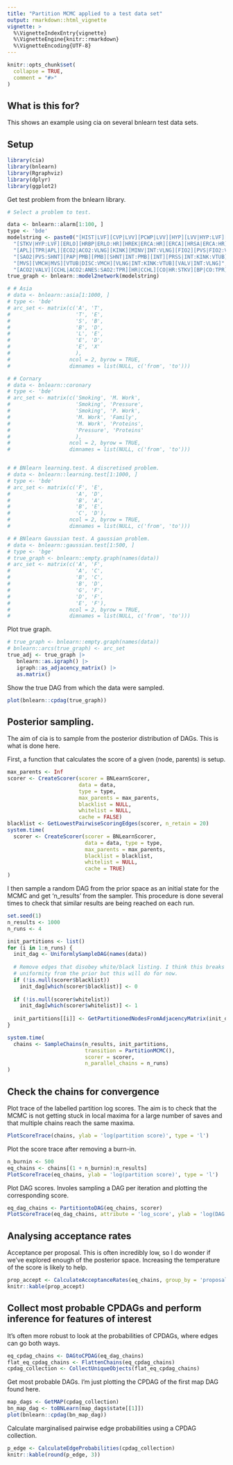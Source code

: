 ```yaml
---
title: "Partition MCMC applied to a test data set"
output: rmarkdown::html_vignette
vignette: >
  %\VignetteIndexEntry{vignette}
  %\VignetteEngine{knitr::rmarkdown}
  %\VignetteEncoding{UTF-8}
---
```


```r
knitr::opts_chunk$set(
  collapse = TRUE,
  comment = "#>"
)
```

## What is this for?

This shows an example using cia on several bnlearn test data sets.

## Setup

```r
library(cia)
library(bnlearn)
library(Rgraphviz)
library(dplyr)
library(ggplot2)
```

Get test problem from the bnlearn library.

```r
# Select a problem to test.

data <- bnlearn::alarm[1:100, ]
type <- 'bde'
modelstring <- paste0("[HIST|LVF][CVP|LVV][PCWP|LVV][HYP][LVV|HYP:LVF][LVF]",
  "[STKV|HYP:LVF][ERLO][HRBP|ERLO:HR][HREK|ERCA:HR][ERCA][HRSA|ERCA:HR][ANES]",
  "[APL][TPR|APL][ECO2|ACO2:VLNG][KINK][MINV|INT:VLNG][FIO2][PVS|FIO2:VALV]",
  "[SAO2|PVS:SHNT][PAP|PMB][PMB][SHNT|INT:PMB][INT][PRSS|INT:KINK:VTUB][DISC]",
  "[MVS][VMCH|MVS][VTUB|DISC:VMCH][VLNG|INT:KINK:VTUB][VALV|INT:VLNG]",
  "[ACO2|VALV][CCHL|ACO2:ANES:SAO2:TPR][HR|CCHL][CO|HR:STKV][BP|CO:TPR]")
true_graph <- bnlearn::model2network(modelstring)

# # Asia
# data <- bnlearn::asia[1:1000, ]
# type <- 'bde'
# arc_set <- matrix(c('A', 'T',
#                     'T', 'E',
#                     'S', 'B',
#                     'B', 'D',
#                     'L', 'E',
#                     'E', 'D',
#                     'E', 'X'
#                     ),
#                   ncol = 2, byrow = TRUE,
#                   dimnames = list(NULL, c('from', 'to')))

# # Cornary
# data <- bnlearn::coronary
# type <- 'bde'
# arc_set <- matrix(c('Smoking', 'M. Work',
#                     'Smoking', 'Pressure',
#                     'Smoking', 'P. Work',
#                     'M. Work', 'Family',
#                     'M. Work', 'Proteins',
#                     'Pressure', 'Proteins'
#                     ),
#                   ncol = 2, byrow = TRUE,
#                   dimnames = list(NULL, c('from', 'to')))


# # BNlearn learning.test. A discretised problem.
# data <- bnlearn::learning.test[1:1000, ]
# type <- 'bde'
# arc_set <- matrix(c('F', 'E',
#                     'A', 'D',
#                     'B', 'A',
#                     'B', 'E',
#                     'C', 'D'),
#                   ncol = 2, byrow = TRUE,
#                   dimnames = list(NULL, c('from', 'to')))

# # BNlearn Gaussian test. A gaussian problem.
# data <- bnlearn::gaussian.test[1:500, ]
# type <- 'bge'
# true_graph <- bnlearn::empty.graph(names(data))
# arc_set <- matrix(c('A', 'F',
#                     'A', 'C',
#                     'B', 'C',
#                     'B', 'D',
#                     'G', 'F',
#                     'D', 'F',
#                     'E', 'F'),
#                   ncol = 2, byrow = TRUE,
#                   dimnames = list(NULL, c('from', 'to')))
```

Plot true graph.

```r
# true_graph <- bnlearn::empty.graph(names(data))
# bnlearn::arcs(true_graph) <- arc_set
true_adj <- true_graph |>
   bnlearn::as.igraph() |>
   igraph::as_adjacency_matrix() |>
   as.matrix()
```

Show the true DAG from which the data were sampled.

```r
plot(bnlearn::cpdag(true_graph))
```

## Posterior sampling.

The aim of cia is to sample from the posterior distribution of DAGs. This is
what is done here.

First, a function that calculates the score of a given (node, parents) is
setup.

```r
max_parents <- Inf
scorer <- CreateScorer(scorer = BNLearnScorer,
                       data = data,
                       type = type,
                       max_parents = max_parents,
                       blacklist = NULL,
                       whitelist = NULL,
                       cache = FALSE)
blacklist <- GetLowestPairwiseScoringEdges(scorer, n_retain = 20)
system.time(
  scorer <- CreateScorer(scorer = BNLearnScorer,
                         data = data, type = type,
                         max_parents = max_parents,
                         blacklist = blacklist,
                         whitelist = NULL,
                         cache = TRUE)
)
```

I then sample a random DAG from the prior space as an initial state for the MCMC
and get 'n_results' from the sampler. This procedure is done several times
to check that similar results are being reached on each run.

```r
set.seed(1)
n_results <- 1000
n_runs <- 4

init_partitions <- list()
for (i in 1:n_runs) {
  init_dag <- UniformlySampleDAG(names(data))
  
  # Remove edges that disobey white/black listing. I think this breaks the 
  # uniformity from the prior but this will do for now.
  if (!is.null(scorer$blacklist))
    init_dag[which(scorer$blacklist)] <- 0
  
  if (!is.null(scorer$whitelist))
    init_dag[which(scorer$whitelist)] <- 1
  
  init_partitions[[i]] <- GetPartitionedNodesFromAdjacencyMatrix(init_dag)
}

system.time(
  chains <- SampleChains(n_results, init_partitions,
                         transition = PartitionMCMC(),
                         scorer = scorer,
                         n_parallel_chains = n_runs)
)
```

## Check the chains for convergence

Plot trace of the labelled partition log scores. The aim is to check that the 
MCMC is not getting stuck in local maxima for a large number of saves and that 
multiple chains reach the same maxima.

```r
PlotScoreTrace(chains, ylab = 'log(partition score)', type = 'l')
```

Plot the score trace after removing a burn-in.

```r
n_burnin <- 500
eq_chains <- chains[(1 + n_burnin):n_results]
PlotScoreTrace(eq_chains, ylab = 'log(partition score)', type = 'l')
```

Plot DAG scores. Involes sampling a DAG per iteration and plotting the corresponding
score.

```r
eq_dag_chains <- PartitiontoDAG(eq_chains, scorer)
PlotScoreTrace(eq_dag_chains, attribute = 'log_score', ylab = 'log(DAG score)', type = 'l')
```

## Analysing acceptance rates

Acceptance per proposal. This is often incredibly low, so I do wonder if we've
explored enough of the posterior space. Increasing the temperature of the score
is likely to help.

```r
prop_accept <- CalculateAcceptanceRates(eq_chains, group_by = 'proposal_used')
knitr::kable(prop_accept)
```

## Collect most probable CPDAGs and perform inference for features of interest

It's often more robust to look at the probabilities of CPDAGs, where edges can
go both ways.

```r
eq_cpdag_chains <- DAGtoCPDAG(eq_dag_chains)
flat_eq_cpdag_chains <- FlattenChains(eq_cpdag_chains)
cpdag_collection <- CollectUniqueObjects(flat_eq_cpdag_chains)
```

Get most probable DAGs. I'm just plotting the CPDAG of the first map DAG found here.

```r
map_dags <- GetMAP(cpdag_collection)
bn_map_dag <- toBNLearn(map_dags$state[[1]])
plot(bnlearn::cpdag(bn_map_dag))
```



Calculate marginalised pairwise edge probabilities using a CPDAG collection. 

```r
p_edge <- CalculateEdgeProbabilities(cpdag_collection)
knitr::kable(round(p_edge, 3))
```
